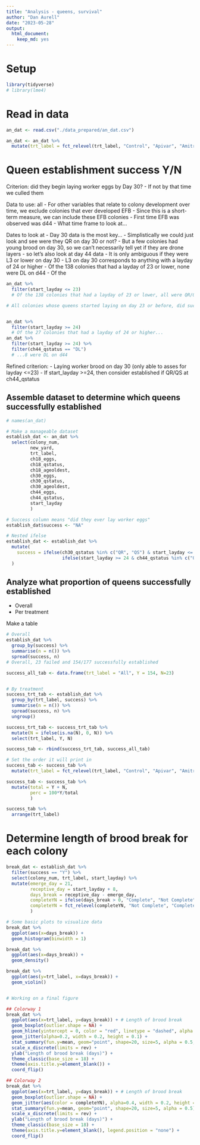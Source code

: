 ```yaml
---
title: "Analysis - queens, survival"
author: "Dan Aurell"
date: "2023-05-28"
output:   
  html_document: 
    keep_md: yes
---
```


# Setup

```r
library(tidyverse)
# library(lme4)
```

# Read in data

```r
an_dat <- read.csv("./data_prepared/an_dat.csv")

an_dat <- an_dat %>%
  mutate(trt_label = fct_relevel(trt_label, "Control", "Apivar", "Amitraz E.C.", "OA Dribble",  "5x OA Dribble","OA Vapor", "HopGuard"))

```

# Queen establishment success Y/N

Criterion: did they begin laying worker eggs by Day 30?
- If not by that time we culled them

Data to use: all
- For other variables that relate to colony development over time, we exclude colonies that ever developed EFB
- Since this is a short-term measure, we can include these EFB colonies
- First time EFB was observed was d44
- What time frame to look at...

Dates to look at
- Day 30 data is the most key... 
- Simplistically we could just look and see were they QR on day 30 or not?
- But a few colonies had young brood on day 30, so we can't necessarily tell yet if they are drone layers - so let's also look at day 44 data
- It is only ambiguous if they were L3 or lower on day 30
- L3 on day 30 corresponds to anything with a layday of 24 or higher
  - Of the 138 colonies that had a layday of 23 or lower, none were DL on d44
  - Of the 

```r
an_dat %>% 
  filter(start_layday <= 23)
  # Of the 138 colonies that had a layday of 23 or lower, all were QR/QS on d30 and none were DL on d44

# All colonies whose queens started laying on day 23 or before, did successfully lay worker eggs


an_dat %>% 
  filter(start_layday >= 24) 
  # Of the 27 colonies that had a layday of 24 or higher...
an_dat %>% 
  filter(start_layday >= 24) %>% 
  filter(ch44_qstatus == "DL")
  # ...8 were DL on d44
```

Refined criterion:
- Laying worker brood on day 30 (only able to asses for layday <=23)
- If start_layday >=24, then consider established if QR/QS at ch44_qstatus

## Assemble dataset to determine which queens successfully established
```r
# names(an_dat)

# Make a manageable dataset
establish_dat <- an_dat %>% 
  select(colony_num,
         new_yard,
         trt_label,
         ch18_eggs,
         ch18_qstatus,
         ch18_ageoldest,
         ch30_eggs,
         ch30_qstatus,
         ch30_ageoldest,
         ch44_eggs,
         ch44_qstatus,
         start_layday
         )

# Success column means "did they ever lay worker eggs"
establish_dat$success <- "NA"

# Nested ifelse
establish_dat <- establish_dat %>% 
  mutate(
    success = ifelse(ch30_qstatus %in% c("QR", "QS") & start_layday <= 23, "Y", 
                     ifelse(start_layday >= 24 & ch44_qstatus %in% c("QR", "QS"), "Y", "N"))
  )

```


## Analyze what proportion of queens successfully established
- Overall
- Per treatment


Make a table
```r
# Overall
establish_dat %>% 
  group_by(success) %>% 
  summarise(n = n()) %>% 
  spread(success, n)
# Overall, 23 failed and 154/177 successfully established

success_all_tab <- data.frame(trt_label = "All", Y = 154, N=23)


# By treatment
success_trt_tab <- establish_dat %>% 
  group_by(trt_label, success) %>% 
  summarise(n = n()) %>% 
  spread(success, n) %>% 
  ungroup()

success_trt_tab <- success_trt_tab %>% 
  mutate(N = ifelse(is.na(N), 0, N)) %>% 
  select(trt_label, Y, N)

success_tab <- rbind(success_trt_tab, success_all_tab)

# Set the order it will print in
success_tab <- success_tab %>%
  mutate(trt_label = fct_relevel(trt_label, "Control", "Apivar", "Amitraz E.C.", "OA Dribble",  "5x OA Dribble","OA Vapor", "HopGuard", "All"))

success_tab <- success_tab %>% 
  mutate(total = Y + N,
         perc = 100*Y/total
         )

success_tab %>% 
  arrange(trt_label)

```

# Determine length of brood break for each colony

```r
break_dat <- establish_dat %>% 
  filter(success == "Y") %>% 
  select(colony_num, trt_label, start_layday) %>% 
  mutate(emerge_day = 21,
         receptive_day = start_layday + 8,
         days_break = receptive_day - emerge_day,
         completeYN = ifelse(days_break > 0, "Complete", "Not Complete"),
         completeYN = fct_relevel(completeYN, "Not Complete", "Complete")
         )

# Some basic plots to visualize data
break_dat %>% 
  ggplot(aes(x=days_break)) +
  geom_histogram(binwidth = 1)

break_dat %>% 
  ggplot(aes(x=days_break)) +
  geom_density()

break_dat %>%
  ggplot(aes(y=trt_label, x=days_break)) +
  geom_violin()


# Working on a final figure

## Colorway 1
break_dat %>%
  ggplot(aes(x=trt_label, y=days_break)) + # Length of brood break
  geom_boxplot(outlier.shape = NA) +
  geom_hline(yintercept = 0, color = "red", linetype = "dashed", alpha = 0.5) +
  geom_jitter(alpha=0.2, width = 0.2, height = 0.1) +
  stat_summary(fun.y=mean, geom="point", shape=20, size=5, alpha = 0.5, color = "red") +
  scale_x_discrete(limits = rev) +
  ylab("Length of brood break (days)") +
  theme_classic(base_size = 18) +
  theme(axis.title.y=element_blank()) +
  coord_flip()

## Colorway 2
break_dat %>%
  ggplot(aes(x=trt_label, y=days_break)) + # Length of brood break
  geom_boxplot(outlier.shape = NA) +
  geom_jitter(aes(color = completeYN), alpha=0.4, width = 0.2, height = 0.1) +
  stat_summary(fun.y=mean, geom="point", shape=20, size=5, alpha = 0.5) +
  scale_x_discrete(limits = rev) +
  ylab("Length of brood break (days)") +
  theme_classic(base_size = 18) +
  theme(axis.title.y=element_blank(), legend.position = "none") +
  coord_flip()


```










